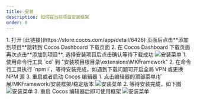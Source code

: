 ```yaml
---
title: 安装
description: 如何在当前项目安装框架
order: 0
---
```



<Stepper>
	<StepperItem title="步骤 1: 在 Cocos 商店下载安装插件">
        1. 打开 [此链接](https://store.cocos.com/app/detail/6426) 页面后点击**添加到项目**跳转到 Cocos Dashboard 下载页面 
        2. 在 Cocos Dashboard 下载页面再次点击**添加到项目**, 选择安装项目后点击确认等待下载成功
	</StepperItem>
	<StepperItem title="步骤 2: 安装插件依赖的 NPM 包">
        <img src="/docs/4d607e16-4dbe-4007-90ec-965671ac076a.png" alt="安装菜单" style={{ width: "479", height: "141" }} />
		1. 使用命令行工具 `cd` 到 "安装项目根目录\extensions\MKFramework"
        2. 在命令行工具执行 `npm i`，等待安装完成，如遇到下载问题可开启全局 VPN 或更换 NPM 源
        3. 重启或者启动 Cocos 编辑器
	</StepperItem>
	<StepperItem title="步骤 3: 安装框架">
        1. 点击编辑器的顶部菜单/扩展/MKFramework/安装框架/稳定版本 
        <img src="/docs/6a46e42d-5a3b-4e70-ad66-fa45fc504df3.png" alt="安装菜单" style={{ width: "485", height: "263" }} />
        2. 等待安装完成，如下图
        <img src="/docs/34171595-064d-441c-b517-804172f4ea7d.png" alt="安装菜单" style={{ width: "208", height: "265" }} />
        3. 重启 Cocos 编辑器后即可使用框架
        <img src="/docs/d723b10d-8166-4a91-991e-354759e4a14a.png" alt="安装菜单" style={{ width: "208", height: "265" }} />
	</StepperItem>
</Stepper>

